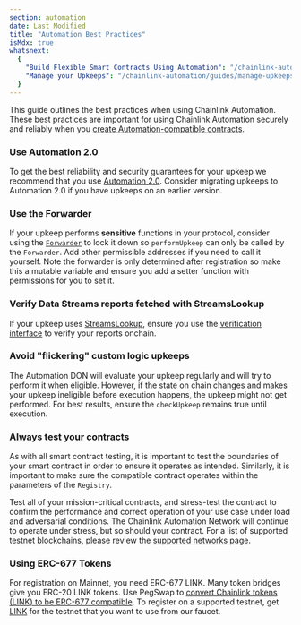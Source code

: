 ```yaml
---
section: automation
date: Last Modified
title: "Automation Best Practices"
isMdx: true
whatsnext:
  {
    "Build Flexible Smart Contracts Using Automation": "/chainlink-automation/guides/flexible-upkeeps",
    "Manage your Upkeeps": "/chainlink-automation/guides/manage-upkeeps",
  }
---
```


This guide outlines the best practices when using Chainlink Automation. These best practices are important for using Chainlink Automation securely and reliably when you [create Automation-compatible contracts](/chainlink-automation/guides/compatible-contracts).

### Use Automation 2.0

To get the best reliability and security guarantees for your upkeep we recommend that you use [Automation 2.0](/chainlink-automation/overview/automation-release-notes/#2023-10-02---v20-release). Consider migrating upkeeps to Automation 2.0 if you have upkeeps on an earlier version.

### Use the Forwarder

If your upkeep performs **sensitive** functions in your protocol, consider using the [`Forwarder`](/chainlink-automation/overview/automation-release-notes) to lock it down so `performUpkeep` can only be called by the `Forwarder`. Add other permissible addresses if you need to call it yourself. Note the forwarder is only determined after registration so make this a mutable variable and ensure you add a setter function with permissions for you to set it.

### Verify Data Streams reports fetched with StreamsLookup

If your upkeep uses [StreamsLookup](/chainlink-automation/reference/automation-interfaces#streamslookupcompatibleinterface), ensure you use the [verification interface](/data-streams/reference/streams-trade-interface) to verify your reports onchain.

### Avoid "flickering" custom logic upkeeps

The Automation DON will evaluate your upkeep regularly and will try to perform it when eligible. However, if the state on chain changes and makes your upkeep ineligible before execution happens, the upkeep might not get performed. For best results, ensure the `checkUpkeep` remains true until execution.

### Always test your contracts

As with all smart contract testing, it is important to test the boundaries of your smart contract in order to ensure it operates as intended. Similarly, it is important to make sure the compatible contract operates within the parameters of the `Registry`.

Test all of your mission-critical contracts, and stress-test the contract to confirm the performance and correct operation of your use case under load and adversarial conditions. The Chainlink Automation Network will continue to operate under stress, but so should your contract. For a list of supported testnet blockchains, please review the [supported networks page](/chainlink-automation/overview/supported-networks).

### Using ERC-677 Tokens

For registration on Mainnet, you need ERC-677 LINK. Many token bridges give you ERC-20 LINK tokens. Use PegSwap to [convert Chainlink tokens (LINK) to be ERC-677 compatible](https://pegswap.chain.link/). To register on a supported testnet, get [LINK](/resources/link-token-contracts) for the testnet that you want to use from our faucet.
